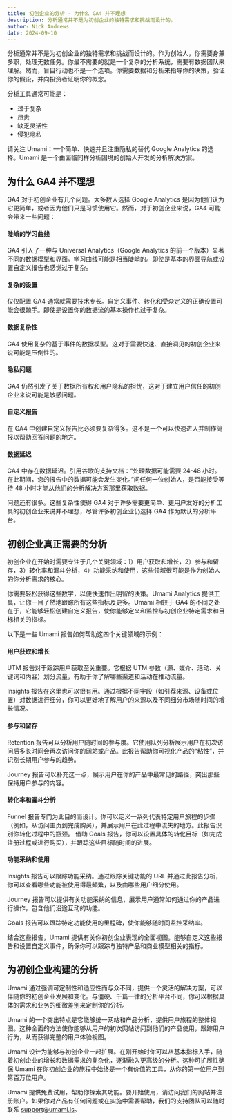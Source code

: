 ```yaml
---
title: 初创企业的分析 - 为什么 GA4 并不理想
description: 分析通常并不是为初创企业的独特需求和挑战而设计的。
author: Nick Andrews
date: 2024-09-10
---
```


分析通常并不是为初创企业的独特需求和挑战而设计的。作为创始人，你需要身兼多职，处理无数任务。你最不需要的就是一个复杂的分析系统，需要有数据团队来理解。然而，盲目行动也不是一个选项。你需要数据和分析来指导你的决策，验证你的假设，并向投资者证明你的概念。

分析工具通常可能是：

- 过于复杂
- 昂贵
- 缺乏灵活性
- 侵犯隐私

请关注 Umami：一个简单、快速并且注重隐私的替代 Google Analytics 的选择。Umami 是一个由面临同样分析困境的创始人开发的分析解决方案。

## 为什么 GA4 并不理想

GA4 对于初创企业有几个问题。大多数人选择 Google Analytics 是因为他们认为它更简单，或者因为他们只是习惯使用它。然而，对于初创企业来说，GA4 可能会带来一些问题：

#### 陡峭的学习曲线

GA4 引入了一种与 Universal Analytics（Google Analytics 的前一个版本）显著不同的数据模型和界面。学习曲线可能是相当陡峭的。即使是基本的界面导航或设置自定义报告也感觉过于复杂。

#### 复杂的设置

仅仅配置 GA4 通常就需要技术专长。自定义事件、转化和受众定义的正确设置可能会很棘手。即使是设置你的数据流的基本操作也过于复杂。

#### 数据复杂性

GA4 使用复杂的基于事件的数据模型。这对于需要快速、直接洞见的初创企业来说可能是压倒性的。

#### 隐私问题

GA4 仍然引发了关于数据所有权和用户隐私的担忧，这对于建立用户信任的初创企业来说可能是敏感问题。

#### 自定义报告

在 GA4 中创建自定义报告比必须要复杂得多。这不是一个可以快速进入并制作简报以帮助回答问题的地方。

#### 数据延迟

GA4 中存在数据延迟。引用谷歌的支持文档：“处理数据可能需要 24-48 小时。在此期间，您的报告中的数据可能会发生变化。”问任何一位创始人，是否能接受等待 48 小时才能从他们的分析解决方案那里获取数据。

问题还有很多。这些复杂性使得 GA4 对于许多需要更简单、更用户友好的分析工具的初创企业来说并不理想，尽管许多初创企业仍选择 GA4 作为默认的分析平台。

## 初创企业真正需要的分析

初创企业在开始时需要专注于几个关键领域：1）用户获取和增长，2）参与和留存，3）转化率和漏斗分析，4）功能采纳和使用，这些领域很可能是作为创始人的你分析需求的核心。

你需要轻松获得这些数字，以便快速作出明智的决策。Umami Analytics 提供工具，让你一目了然地跟踪所有这些指标及更多。Umami 相较于 GA4 的不同之处在于，它能够轻松创建自定义报告，使你能够定义和监控与初创企业特定需求和目标相关的指标。

以下是一些 Umami 报告如何帮助这四个关键领域的示例：

#### 用户获取和增长

UTM 报告对于跟踪用户获取至关重要。它根据 UTM 参数（源、媒介、活动、关键词和内容）划分流量，有助于你了解哪些渠道和活动在推动流量。

Insights 报告在这里也可以很有用。通过根据不同字段（如引荐来源、设备或位置）对数据进行细分，你可以更好地了解用户的来源以及不同细分市场随时间的增长情况。

#### 参与和留存

Retention 报告可以分析用户随时间的参与度。它使用队列分析展示用户在初次访问后多长时间会再次访问你的网站或产品。此报告帮助你可视化产品的“粘性”，并识别长期用户参与的趋势。

Journey 报告可以补充这一点，展示用户在你的产品中最常见的路径，突出那些保持用户参与的内容。

#### 转化率和漏斗分析

Funnel 报告专门为此目的而设计。你可以定义一系列代表特定用户旅程的步骤（例如，从访问主页到完成购买），并展示用户在此过程中流失的地方。此报告识别你转化过程中的瓶颈。
借助 Goals 报告，你可以设置具体的转化目标（如完成注册过程或进行购买），并跟踪这些目标随时间的进展。

#### 功能采纳和使用

Insights 报告可以跟踪功能采纳。通过跟踪关键功能的 URL 并通过此报告分析，你可以查看哪些功能被使用得最频繁，以及由哪些用户细分使用。

Journey 报告可以提供有关功能采纳的信息，展示用户通常如何通过你的产品进行操作，包含他们沿途互动的功能。

Goals 报告可以跟踪特定功能使用的里程碑，使你能够随时间监控采纳率。

结合这些报告，Umami 提供有关你初创企业表现的全面视图。能够自定义这些报告和设置自定义事件，确保你可以跟踪与独特产品和商业模型相关的指标。

## 为初创企业构建的分析

Umami 通过强调可定制性和适应性而与众不同，提供一个灵活的解决方案，可以伴随你的初创企业发展和变化。与僵硬、千篇一律的分析平台不同，你可以根据具体的需求和业务的细微差别来定制你的分析。

Umami 的一个突出特点是它能够统一网站和产品分析，提供用户旅程的整体视图。这种全面的方法使你能够从用户的初次网站访问到他们的产品使用，跟踪用户行为，从而获得完整的用户体验视图。

Umami 设计为能够与初创企业一起扩展。在刚开始时你可以从基本指标入手，随着初创企业的增长和数据需求的复杂化，逐渐融入更高级的分析。这种可扩展性确保 Umami 在你初创企业的旅程中始终是一个有价值的工具，从你的第一位用户到第百万位用户。

Umami 提供免费试用，帮助你探索其功能。要开始使用，请访问我们的网站并注册账户。如果你对产品有任何问题或在实施中需要帮助，我们的支持团队可以随时联系 support@umami.is。